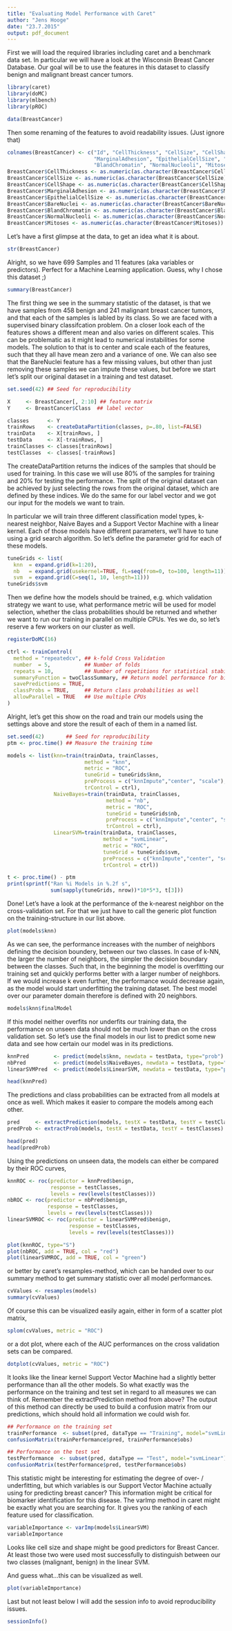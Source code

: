 ```yaml
---
title: "Evaluating Model Performance with Caret"
author: "Jens Hooge"
date: "23.7.2015"
output: pdf_document
---
```


First we will load the required libraries including caret and a benchmark data set. In particular we will have a look at the Wisconsin Breast Cancer Database. Our goal will be to use the features in this dataset to classify benign and malignant breast cancer tumors.

```r
library(caret)
library(doMC)
library(mlbench)
library(pROC)

data(BreastCancer)
```

Then some renaming of the features to avoid readability issues. (Just ignore that)

```r
colnames(BreastCancer) <- c("Id", "CellThickness", "CellSize", "CellShape", 
                            "MarginalAdhesion", "EpithelialCellSize", "BareNuclei",
                            "BlandChromatin", "NormalNucleoli", "Mitoses", "Class")
BreastCancer$CellThickness <- as.numeric(as.character(BreastCancer$CellThickness))
BreastCancer$CellSize <- as.numeric(as.character(BreastCancer$CellSize))
BreastCancer$CellShape <- as.numeric(as.character(BreastCancer$CellShape))
BreastCancer$MarginalAdhesion <- as.numeric(as.character(BreastCancer$MarginalAdhesion))
BreastCancer$EpithelialCellSize <- as.numeric(as.character(BreastCancer$EpithelialCellSize))
BreastCancer$BareNuclei <- as.numeric(as.character(BreastCancer$BareNuclei))
BreastCancer$BlandChromatin <- as.numeric(as.character(BreastCancer$BlandChromatin))
BreastCancer$NormalNucleoli <- as.numeric(as.character(BreastCancer$NormalNucleoli))
BreastCancer$Mitoses <- as.numeric(as.character(BreastCancer$Mitoses))
```

Let's have a first glimpse at the data, to get an idea what it is about.

```r
str(BreastCancer)
```

Alright, so we have 699 Samples and 11 features (aka variables or predictors). Perfect for a Machine Learning application. Guess, why I chose this dataset ;)

```r
summary(BreastCancer)
```

The first thing we see in the summary statistic of the dataset, is that we have samples from 458 benign and 241 malignant breast cancer tumors, and that each of the samples is labled by its class. So we are faced with a supervised binary classifcation problem. On a closer look each of the features shows a different mean and also varies on different scales. This can be problematic as it might lead to numerical instabilities for some models. The solution to that is to center and scale each of the features, such that they all have mean zero and a variance of one. We can also see that the BareNuclei feature has a few missing values, but other than just removing these samples we can impute these values, but before we start let's split our original dataset in a training and test dataset.

```r
set.seed(42) ## Seed for reproducibility

X     <- BreastCancer[, 2:10] ## feature matrix
Y     <- BreastCancer$Class  ## label vector

classes      <- Y
trainRows    <- createDataPartition(classes, p=.80, list=FALSE) 
trainData    <- X[trainRows, ]
testData     <- X[-trainRows, ]
trainClasses <- classes[trainRows]
testClasses  <- classes[-trainRows]
```

The createDataPartition returns the indices of the samples that should be used for training. In this case we will use 80% of the samples for training and 20% for testing the performance. The split of the original dataset can be achieved by just selecting the rows from the original dataset, which are defined by these indices. We do the same for our label vector and we got our input for the models we want to train.

In particular we will train three different classification model types, k-nearest neighbor, Naive Bayes and a Support Vector Machine with a linear kernel. Each of those models have different parameters, we'll have to tune using a grid search algorithm. So let's define the parameter grid for each of these models.

```r
tuneGrids <- list(
  knn  = expand.grid(k=1:20),
  nb   = expand.grid(usekernel=TRUE, fL=seq(from=0, to=100, length=11)),
  svm  = expand.grid(C=seq(1, 10, length=11)))
tuneGrids$svm
```

Then we define how the models should be trained, e.g. which validation strategy we want to use, what performance metric will be used for model selection, whether the class probabilities should be returned and whether we want to run our training in parallel on multiple CPUs. Yes we do, so let's reserve a few workers on our cluster as well.

```r
registerDoMC(16)

ctrl <- trainControl(
  method = "repeatedcv", ## k-fold Cross Validation
  number  = 5,           ## Number of folds
  repeats = 10,          ## Number of repetitions for statistical stability
  summaryFunction = twoClassSummary, ## Return model performance for binary classification
  savePredictions = TRUE,
  classProbs = TRUE,     ## Return class probabilities as well
  allowParallel = TRUE   ## Use multiple CPUs  
)
```

Alright, let's get this show on the road and train our models using the settings above and store the result of each of them in a named list.

```r
set.seed(42)       ## Seed for reproducibility
ptm <- proc.time() ## Measure the training time 

models <- list(knn=train(trainData, trainClasses, 
                         method = "knn",
                         metric = "ROC",
                         tuneGrid = tuneGrids$knn,
                         preProcess = c("knnImpute","center", "scale"), 
                         trControl = ctrl),
               NaiveBayes=train(trainData, trainClasses, 
                                method = "nb",
                                metric = "ROC",
                                tuneGrid = tuneGrids$nb,
                                preProcess = c("knnImpute","center", "scale"), 
                                trControl = ctrl),
               LinearSVM=train(trainData, trainClasses, 
                               method = "svmLinear",
                               metric = "ROC",
                               tuneGrid = tuneGrids$svm,
                               preProcess = c("knnImpute","center", "scale"), 
                               trControl = ctrl))

t <- proc.time() - ptm
print(sprintf("Ran %i Models in %.2f s", 
              sum(sapply(tuneGrids, nrow))*10*5*3, t[3]))
```

Done! Let's have a look at the performance of the k-nearest neighbor on the cross-validation set. For that we just have to call the generic plot function on the training-structure in our list above.

```r
plot(models$knn)
```

As we can see, the performance increases with the number of neighbors defining the decision boundery, between our two classes. In case of k-NN, the larger the number of neighbors, the simpler the decision boundary between the classes. Such that, in the beginning the model is overfitting our training set and quickly performs better with a larger number of neighbors. If we would increase k even further, the performance would decrease again, as the model would start underfitting the training dataset. The best model over our parameter domain therefore is defined with 20 neighbors.

```r
models$knn$finalModel
```

If this model neither overfits nor underfits our training data, the performance on unseen data should not be much lower than on the cross validation set. So let's use the final models in our list to predict some new data and see how certain our model was in its predictions.

```r
knnPred        <- predict(models$knn, newdata = testData, type="prob")
nbPred         <- predict(models$NaiveBayes, newdata = testData, type="prob")
linearSVMPred  <- predict(models$LinearSVM, newdata = testData, type="prob")

head(knnPred)
```

The predictions and class probabilities can be extracted from all models at once as well. Which makes it easier to compare the models among each other.

```r
pred     <- extractPrediction(models, testX = testData, testY = testClasses)
predProb <- extractProb(models, testX = testData, testY = testClasses)

head(pred)
head(predProb)
```

Using the predictions on unseen data, the models can either be compared by their ROC curves,

```r
knnROC <- roc(predictor = knnPred$benign,
              response = testClasses,
              levels = rev(levels(testClasses)))
nbROC <- roc(predictor = nbPred$benign,
             response = testClasses,
             levels = rev(levels(testClasses)))
linearSVMROC <- roc(predictor = linearSVMPred$benign,
                    response = testClasses,
                    levels = rev(levels(testClasses)))

plot(knnROC, type="S")
plot(nbROC, add = TRUE, col = "red")
plot(linearSVMROC, add = TRUE, col = "green")
```

or better by caret's resamples-method, which can be handed over to our summary method to get summary statistic over all model performances.

```r
cvValues <- resamples(models)
summary(cvValues)
```

Of course this can be visualized easily again, either in form of a scatter plot matrix,

```r
splom(cvValues, metric = "ROC")
```

or a dot plot, where each of the AUC performances on the cross validation sets can be compared.

```r
dotplot(cvValues, metric = "ROC")
```

It looks like the linear kernel Support Vector Machine had a slightly better performance than all the other models. So what exactly was the performance on the training and test set in regard to all measures we can think of. Remember the extractPrediction method from above? The output of this method can directly be used to build a confusion matrix from our predictions, which should hold all information we could wish for.

```r
## Performance on the training set
trainPerformance  <- subset(pred, dataType == "Training", model="svmLinear")
confusionMatrix(trainPerformance$pred, trainPerformance$obs)
```

```r
## Performance on the test set
testPerformance  <- subset(pred, dataType == "Test", model="svmLinear")
confusionMatrix(testPerformance$pred, testPerformance$obs)
```

This statistic might be interesting for estimating the degree of over- / underfitting, but which variables is our Support Vector Machine actually using for predicting breast cancer? This information might be critical for biomarker identification for this disease. The varImp method in caret might be exactly what you are searching for. It gives you the ranking of each feature used for classification.

```r
variableImportance <- varImp(models$LinearSVM)
variableImportance
```

Looks like cell size and shape might be good predictors for Breast Cancer. At least those two were used most successfully to distinguish between our two classes (malignant, benign) in the linear SVM.

And guess what...this can be visualized as well.

```r
plot(variableImportance)
```

Last but not least below I will add the session info to avoid reproducibility issues.

```r
sessionInfo()
```